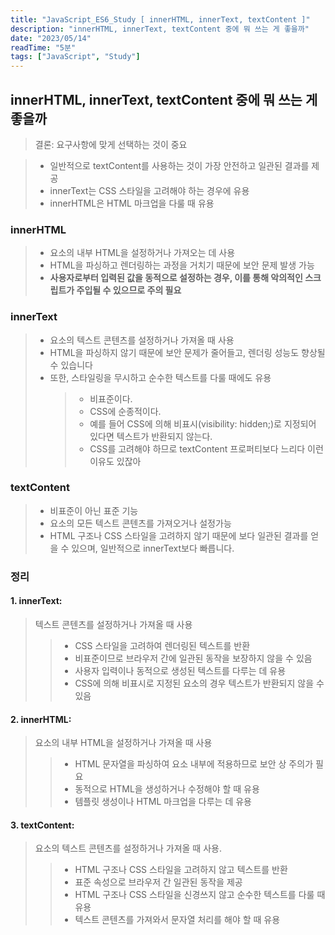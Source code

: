 ```yaml
---
title: "JavaScript_ES6_Study [ innerHTML, innerText, textContent ]"
description: "innerHTML, innerText, textContent 중에 뭐 쓰는 게 좋을까"
date: "2023/05/14"
readTime: "5분"
tags: ["JavaScript", "Study"]
---
```


## innerHTML, innerText, textContent 중에 뭐 쓰는 게 좋을까

> 결론: 요구사항에 맞게 선택하는 것이 중요

> - 일반적으로 textContent를 사용하는 것이 가장 안전하고 일관된 결과를 제공
> - innerText는 CSS 스타일을 고려해야 하는 경우에 유용
> - innerHTML은 HTML 마크업을 다룰 때 유용

### innerHTML

> - 요소의 내부 HTML을 설정하거나 가져오는 데 사용
> - HTML을 파싱하고 렌더링하는 과정을 거치기 때문에 보안 문제 발생 가능
> - **사용자로부터 입력된 값을 동적으로 설정하는 경우, 이를 통해 악의적인 스크립트가 주입될 수 있으므로 주의 필요**

### innerText

> - 요소의 텍스트 콘텐츠를 설정하거나 가져올 때 사용
> - HTML을 파싱하지 않기 때문에 보안 문제가 줄어들고, 렌더링 성능도 향상될 수 있습니다
> - 또한, 스타일링을 무시하고 순수한 텍스트를 다룰 때에도 유용
>   > - 비표준이다.
>   > - CSS에 순종적이다.
>   > - 예를 들어 CSS에 의해 비표시(visibility: hidden;)로 지정되어 있다면 텍스트가 반환되지 않는다.
>   > - CSS를 고려해야 하므로 textContent 프로퍼티보다 느리다
>   >   이런 이유도 있잖아

### textContent

> - 비표준이 아닌 표준 기능
> - 요소의 모든 텍스트 콘텐츠를 가져오거나 설정가능
> - HTML 구조나 CSS 스타일을 고려하지 않기 때문에 보다 일관된 결과를 얻을 수 있으며, 일반적으로 innerText보다 빠릅니다.

### 정리

#### 1. innerText:

> 텍스트 콘텐츠를 설정하거나 가져올 때 사용
>
> > - CSS 스타일을 고려하여 렌더링된 텍스트를 반환
> > - 비표준이므로 브라우저 간에 일관된 동작을 보장하지 않을 수 있음
> > - 사용자 입력이나 동적으로 생성된 텍스트를 다루는 데 유용
> > - CSS에 의해 비표시로 지정된 요소의 경우 텍스트가 반환되지 않을 수 있음

#### 2. innerHTML:

> 요소의 내부 HTML을 설정하거나 가져올 때 사용
>
> > - HTML 문자열을 파싱하여 요소 내부에 적용하므로 보안 상 주의가 필요
> > - 동적으로 HTML을 생성하거나 수정해야 할 때 유용
> > - 템플릿 생성이나 HTML 마크업을 다루는 데 유용

#### 3. textContent:

> 요소의 텍스트 콘텐츠를 설정하거나 가져올 때 사용.
>
> > - HTML 구조나 CSS 스타일을 고려하지 않고 텍스트를 반환
> > - 표준 속성으로 브라우저 간 일관된 동작을 제공
> > - HTML 구조나 CSS 스타일을 신경쓰지 않고 순수한 텍스트를 다룰 때 유용
> > - 텍스트 콘텐츠를 가져와서 문자열 처리를 해야 할 때 유용
